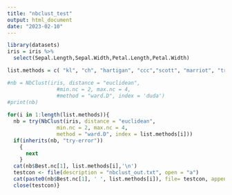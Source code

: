 ```yaml
---
title: "nbclust_test"
output: html_document
date: "2023-02-10"
---
```


```r
library(datasets)
iris = iris %>%
  select(Sepal.Length,Sepal.Width,Petal.Length,Petal.Width)

list.methods = c( "kl", "ch", "hartigan", "ccc","scott", "marriot", "trcovw", "tracew", "friedman", "rubin", "cindex", "db", "silhouette", "duda", "pseudot2", "beale", "ratkowsky", "ball", "ptbiserial", "gap", "frey", "mcclain", "gamma", "gplus", "tau", "dunn", "hubert", "sdindex", "dindex", "sdbw")

#nb = NbClust(iris, distance = "euclidean",
                #min.nc = 2, max.nc = 4,
                #method = "ward.D", index = 'duda')
#print(nb)
             
for(i in 1:length(list.methods)){
  nb = try(NbClust(iris, distance = "euclidean",
                min.nc = 2, max.nc = 4,
                method = "ward.D", index = list.methods[i]))
  if(inherits(nb, "try-error"))
    {
      next
    }
  cat(nb$Best.nc[1], list.methods[i],'\n')
  testcon <- file(description = "nbclust_out.txt", open = "a")
  cat(paste0(nb$Best.nc[1], ' ', list.methods[i]), file= testcon, append=TRUE,sep="\n")
  close(testcon)}
```
